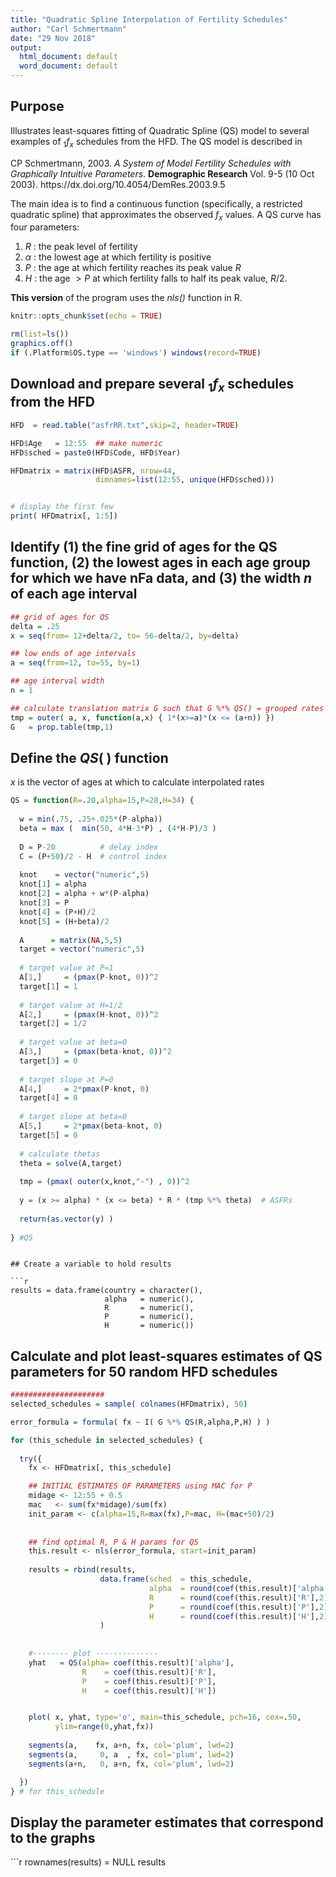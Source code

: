```yaml
---
title: "Quadratic Spline Interpolation of Fertility Schedules"
author: "Carl Schmertmann"
date: "29 Nov 2018"
output:
  html_document: default
  word_document: default
---
```


## Purpose

Illustrates least-squares fitting of Quadratic Spline (QS) model to several examples of $_{1}f_x$ schedules from the HFD. The QS model is described in 

CP Schmertmann, 2003. *A System of Model Fertility Schedules with Graphically Intuitive Parameters*. 
**Demographic Research** Vol. 9-5 (10 Oct 2003). https://dx.doi.org/10.4054/DemRes.2003.9.5

The main idea is to find a continuous function (specifically, a restricted quadratic spline) that approximates the observed $f_x$ values.  A QS curve has four parameters:

1. $R$ : the peak level of fertility
2. $\alpha$ : the lowest age at which fertility is positive
3. $P$ : the age at which fertility reaches its peak value $R$
4. $H$ : the age $>P$ at which fertility falls to half its peak value, $R/2$.

**This version** of the program uses the *nls()* function in R.

```r
knitr::opts_chunk$set(echo = TRUE)

rm(list=ls())
graphics.off()
if (.Platform$OS.type == 'windows') windows(record=TRUE)

```

## Download and prepare several $_{1}f_x$ schedules from the HFD

```r
HFD  = read.table("asfrRR.txt",skip=2, header=TRUE)

HFD$Age   = 12:55  ## make numeric
HFD$sched = paste0(HFD$Code, HFD$Year) 

HFDmatrix = matrix(HFD$ASFR, nrow=44, 
                   dimnames=list(12:55, unique(HFD$sched)))


# display the first few
print( HFDmatrix[, 1:5])
```

## Identify (1) the fine grid of ages for the QS function, (2) the lowest ages in each age group for which we have nFa data, and (3) the width $n$ of each age interval

```r
## grid of ages for QS
delta = .25
x = seq(from= 12+delta/2, to= 56-delta/2, by=delta)

## low ends of age intervals
a = seq(from=12, to=55, by=1)

## age interval width
n = 1

## calculate translation matrix G such that G %*% QS() = grouped rates
tmp = outer( a, x, function(a,x) { 1*(x>=a)*(x <= (a+n)) })
G   = prop.table(tmp,1)

```

## Define the $QS(\:)$ function

$x$ is the vector of ages at which to calculate interpolated rates

```r
QS = function(R=.20,alpha=15,P=28,H=34) {
  
  w = min(.75, .25+.025*(P-alpha))
  beta = max (  min(50, 4*H-3*P) , (4*H-P)/3 )
  
  D = P-20          # delay index
  C = (P+50)/2 - H  # control index
  
  knot    = vector("numeric",5)
  knot[1] = alpha
  knot[2] = alpha + w*(P-alpha)
  knot[3] = P
  knot[4] = (P+H)/2
  knot[5] = (H+beta)/2
  
  A      = matrix(NA,5,5)
  target = vector("numeric",5)
  
  # target value at P=1
  A[1,]     = (pmax(P-knot, 0))^2
  target[1] = 1
  
  # target value at H=1/2
  A[2,]     = (pmax(H-knot, 0))^2
  target[2] = 1/2
  
  # target value at beta=0
  A[3,]     = (pmax(beta-knot, 0))^2
  target[3] = 0
  
  # target slope at P=0
  A[4,]     = 2*pmax(P-knot, 0) 
  target[4] = 0
  
  # target slope at beta=0
  A[5,]     = 2*pmax(beta-knot, 0) 
  target[5] = 0
  
  # calculate thetas
  theta = solve(A,target)
  
  tmp = (pmax( outer(x,knot,"-") , 0))^2
  
  y = (x >= alpha) * (x <= beta) * R * (tmp %*% theta)  # ASFRs
  
  return(as.vector(y) )
  
} #QS
```


```

## Create a variable to hold results

```r

results = data.frame(country = character(),
                     alpha   = numeric(),
                     R       = numeric(),
                     P       = numeric(),
                     H       = numeric())
```

## Calculate and plot least-squares estimates of QS parameters for 50 random HFD schedules

```r


#####################
selected_schedules = sample( colnames(HFDmatrix), 50)

error_formula = formula( fx ~ I( G %*% QS(R,alpha,P,H) ) ) 

for (this_schedule in selected_schedules) {
  
  try({
    fx <- HFDmatrix[, this_schedule]  

    ## INITIAL ESTIMATES OF PARAMETERS using MAC for P
    midage <- 12:55 + 0.5
    mac   <- sum(fx*midage)/sum(fx)
    init_param <- c(alpha=15,R=max(fx),P=mac, H=(mac+50)/2)
    
    
    ## find optimal R, P & H params for QS
    this.result <- nls(error_formula, start=init_param)
    
    results = rbind(results,
                    data.frame(sched  = this_schedule, 
                               alpha  = round(coef(this.result)['alpha'],2),
                               R      = round(coef(this.result)['R'],2),
                               P      = round(coef(this.result)['P'],2),
                               H      = round(coef(this.result)['H'],2),2)
                    )
    
    
    #-------- plot --------------
    yhat   = QS(alpha= coef(this.result)['alpha'], 
                R    = coef(this.result)['R'], 
                P    = coef(this.result)['P'], 
                H    = coef(this.result)['H'])


    plot( x, yhat, type='o', main=this_schedule, pch=16, cex=.50,
          ylim=range(0,yhat,fx))
    
    segments(a,    fx, a+n, fx, col='plum', lwd=2)
    segments(a,     0, a  , fx, col='plum', lwd=2)
    segments(a+n,   0, a+n, fx, col='plum', lwd=2)

  })
} # for this_schedule
```

## Display the parameter estimates that correspond to the graphs

```r
rownames(results) = NULL
results 